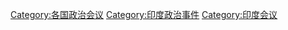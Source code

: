 [[Category:各国政治会议|Category:各国政治会议]]
[[Category:印度政治事件|Category:印度政治事件]]
[[Category:印度会议|Category:印度会议]]